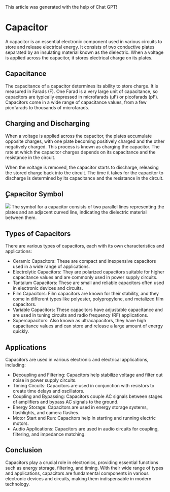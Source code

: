 
<Callout type="info" emoji="🤖">
  This article was generated with the help of Chat GPT!
</Callout>

# Capacitor

A capacitor is an essential electronic component used in various circuits to store and release electrical energy. It consists of two conductive plates separated by an insulating material known as the dielectric. When a voltage is applied across the capacitor, it stores electrical charge on its plates.

## Capacitance

The capacitance of a capacitor determines its ability to store charge. It is measured in Farads (F). One Farad is a very large unit of capacitance, so capacitors are typically expressed in microfarads (μF) or picofarads (pF). Capacitors come in a wide range of capacitance values, from a few picofarads to thousands of microfarads.

## Charging and Discharging

When a voltage is applied across the capacitor, the plates accumulate opposite charges, with one plate becoming positively charged and the other negatively charged. This process is known as charging the capacitor. The rate at which the capacitor charges depends on its capacitance and the resistance in the circuit.

When the voltage is removed, the capacitor starts to discharge, releasing the stored charge back into the circuit. The time it takes for the capacitor to discharge is determined by its capacitance and the resistance in the circuit.

## ٍCapacitor Symbol
<Image src="/capacitorSymbols.jpeg" caption="Capacitor Symbols" />
The symbol for a capacitor consists of two parallel lines representing the plates and an adjacent curved line, indicating the dielectric material between them.

## Types of Capacitors

There are various types of capacitors, each with its own characteristics and applications:

- Ceramic Capacitors: These are compact and inexpensive capacitors used in a wide range of applications.
- Electrolytic Capacitors: They are polarized capacitors suitable for higher capacitance values and are commonly used in power supply circuits.
- Tantalum Capacitors: These are small and reliable capacitors often used in electronic devices and circuits.
- Film Capacitors: Film capacitors are known for their stability, and they come in different types like polyester, polypropylene, and metalized film capacitors.
- Variable Capacitors: These capacitors have adjustable capacitance and are used in tuning circuits and radio frequency (RF) applications.
- Supercapacitors: Also known as ultracapacitors, they have high capacitance values and can store and release a large amount of energy quickly.

## Applications

Capacitors are used in various electronic and electrical applications, including:

- Decoupling and Filtering: Capacitors help stabilize voltage and filter out noise in power supply circuits.
- Timing Circuits: Capacitors are used in conjunction with resistors to create time delays and oscillators.
- Coupling and Bypassing: Capacitors couple AC signals between stages of amplifiers and bypass AC signals to the ground.
- Energy Storage: Capacitors are used in energy storage systems, flashlights, and camera flashes.
- Motor Start and Run: Capacitors help in starting and running electric motors.
- Audio Applications: Capacitors are used in audio circuits for coupling, filtering, and impedance matching.

## Conclusion

Capacitors play a crucial role in electronics, providing essential functions such as energy storage, filtering, and timing. With their wide range of types and applications, capacitors are fundamental components in various electronic devices and circuits, making them indispensable in modern technology.
